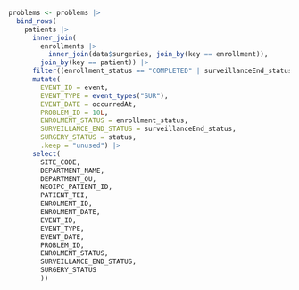```r

problems <- problems |>
  bind_rows(
    patients |>
      inner_join(
        enrollments |>
          inner_join(data$surgeries, join_by(key == enrollment)),
        join_by(key == patient)) |>
      filter((enrollment_status == "COMPLETED" | surveillanceEnd_status == "COMPLETED") & status != "COMPLETED") |>
      mutate(
        EVENT_ID = event,
        EVENT_TYPE = event_types("SUR"),
        EVENT_DATE = occurredAt,
        PROBLEM_ID = 10L,
        ENROLMENT_STATUS = enrollment_status,
        SURVEILLANCE_END_STATUS = surveillanceEnd_status,
        SURGERY_STATUS = status,
        .keep = "unused") |>
      select(
        SITE_CODE,
        DEPARTMENT_NAME,
        DEPARTMENT_OU,
        NEOIPC_PATIENT_ID,
        PATIENT_TEI,
        ENROLMENT_ID,
        ENROLMENT_DATE,
        EVENT_ID,
        EVENT_TYPE,
        EVENT_DATE,
        PROBLEM_ID,
        ENROLMENT_STATUS,
        SURVEILLANCE_END_STATUS,
        SURGERY_STATUS
        ))
```
